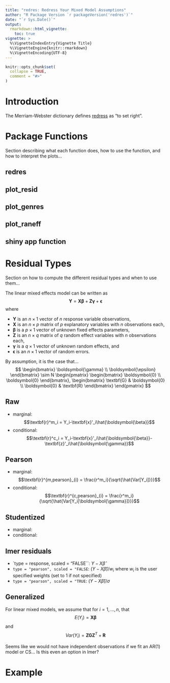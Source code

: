 ```yaml
---
title: "redres: Redress Your Mixed Model Assumptions"
author: "R Package Version `r packageVersion('redres')`"
date: "`r Sys.Date()`"
output: 
  rmarkdown::html_vignette:
    toc: true
vignette: >
  %\VignetteIndexEntry{Vignette Title}
  %\VignetteEngine{knitr::rmarkdown}
  %\VignetteEncoding{UTF-8}
---
```


```r
knitr::opts_chunk$set(
  collapse = TRUE,
  comment = "#>"
)
```

# Introduction

The Merriam-Webster dictionary defines [redress](https://www.merriam-webster.com/dictionary/redress) as "to set right".

# Package Functions 

Section describing what each function does, how to use the function, and how to interpret the plots...

## redres

## plot_resid

## plot_genres

## plot_raneff

## shiny app function

# Residual Types

Section on how to compute the different residual types and when to use them...

The linear mixed effects model can be written as
  $$\textbf{Y}=\textbf{X}\boldsymbol{\beta}+\textbf{Z}\boldsymbol{\gamma}+\boldsymbol{\epsilon}$$
where

- $\textbf{Y}$ is an $n\times 1$ vector of $n$ response variable observations,
- $\textbf{X}$ is an $n\times p$ matrix of $p$ explanatory variables with $n$ observations each,
- $\boldsymbol{\beta}$ is a $p\times1$ vector of unknown fixed effects parameters,
- $\textbf{Z}$ is an $n\times q$ matrix of $q$ random effect variables with $n$ observations each,
- $\boldsymbol{\gamma}$ is a $q\times1$ vector of unknown random effects, and
- $\boldsymbol{\epsilon}$ is an $n\times1$ vector of random errors.

By assumption, it is the case that...
$$ 
\begin{bmatrix} \boldsymbol{\gamma} \\ \boldsymbol{\epsilon} \end{bmatrix}
  \sim N 
    \begin{pmatrix} 
      \begin{bmatrix} \boldsymbol{0} \\ \boldsymbol{0} \end{bmatrix},
      \begin{bmatrix} \textbf{G} & \boldsymbol{0} \\ \boldsymbol{0} & \textbf{R} \end{bmatrix}
    \end{pmatrix}
$$

## Raw

- marginal: 
  $$\textbf{r}^m_i = Y_i-\textbf{x}'_i\hat{\boldsymbol{\beta}}$$
- conditional:
  $$\textbf{r}^c_i = Y_i-\textbf{x}'_i\hat{\boldsymbol{\beta}}-\textbf{z}'_i\hat{\boldsymbol{\gamma}}$$

## Pearson

- marginal: 
  $$\textbf{r}^{m,pearson}_{i} = \frac{r^m_i}{\sqrt{\hat{Var[Y_i]}}}$$
- conditional: 
  $$\textbf{r}^{c,pearson}_{i} = \frac{r^m_i}{\sqrt{\hat{Var[Y_i|\boldsymbol{\gamma}]}}}$$

## Studentized

- marginal:
- conditional:

## lmer residuals

- `type = response, scaled = "FALSE``: $Y-X\hat{\beta}$
- `type = "pearson", scaled = "FALSE`: $(Y-X\hat{\beta}) / w_i$ where $w_i$ is the user specified weights (set to 1 if not specified)
- `type = "pearson", scaled = "TRUE`: $(Y-X\hat{\beta}) / \sigma$

## Generalized
For linear mixed models, we assume that for $i = 1, \ldots, n$, that 
$$ E(Y_i) = \textbf{X}\boldsymbol{\beta} $$
and $$ Var(Y_i) = \textbf{Z}\textbf{G}\textbf{Z}^{T} + \textbf{R}$$

Seems like we would not have independent observations if we fit an AR(1) model or CS... Is this even an option in lmer?

# Example





